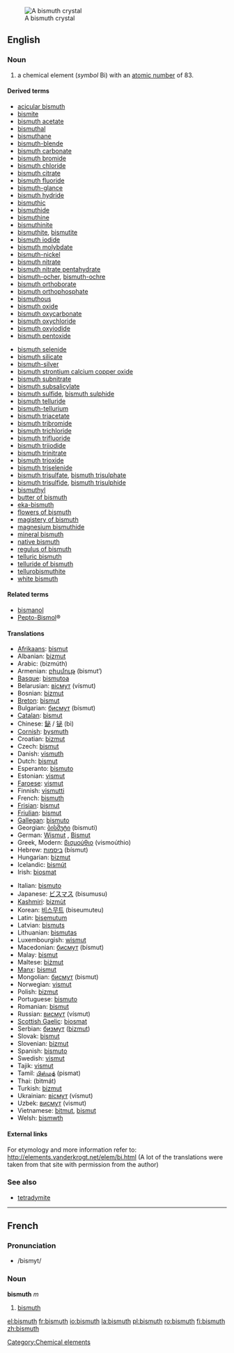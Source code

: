 [[Image:Bismuth_crystal_macro.jpg|thumb|right|A bismuth crystal]]
==English==
{{elements|Bi|lead|Pb|polonium|Po}}
=== Noun ===
{{en-noun-unc}}
{{wikipedia}}

# a chemical element (''symbol'' Bi) with an [[atomic number]] of 83.

====Derived terms====
{{top2}}
*[[acicular bismuth]]
*[[bismite]]
*[[bismuth acetate]]
*[[bismuthal]]
*[[bismuthane]]
*[[bismuth-blende]]
*[[bismuth carbonate]]
*[[bismuth bromide]]
*[[bismuth chloride]]
*[[bismuth citrate]]
*[[bismuth fluoride]]
*[[bismuth-glance]]
*[[bismuth hydride]]
*[[bismuthic]]
*[[bismuthide]]
*[[bismuthine]]
*[[bismuthinite]]
*[[bismuthite]], [[bismutite]]
*[[bismuth iodide]]
*[[bismuth molybdate]]
*[[bismuth-nickel]]
*[[bismuth nitrate]]
*[[bismuth nitrate pentahydrate]]
*[[bismuth-ocher]], [[bismuth-ochre]]
*[[bismuth orthoborate]]
*[[bismuth orthophosphate]]
*[[bismuthous]]
*[[bismuth oxide]]
*[[bismuth oxycarbonate]]
*[[bismuth oxychloride]]
*[[bismuth oxyiodide]]
*[[bismuth pentoxide]]
{{mid2}}
*[[bismuth selenide]]
*[[bismuth silicate]]
*[[bismuth-silver]]
*[[bismuth strontium calcium copper oxide]]
*[[bismuth subnitrate]]
*[[bismuth subsalicylate]]
*[[bismuth sulfide]], [[bismuth sulphide]]
*[[bismuth telluride]]
*[[bismuth-tellurium]]
*[[bismuth triacetate]]
*[[bismuth tribromide]]
*[[bismuth trichloride]]
*[[bismuth trifluoride]]
*[[bismuth triiodide]]
*[[bismuth trinitrate]]
*[[bismuth trioxide]]
*[[bismuth triselenide]]
*[[bismuth trisulfate]], [[bismuth trisulphate]]
*[[bismuth trisulfide]], [[bismuth trisulphide]]
*[[bismuthyl]]
*[[butter of bismuth]]
*[[eka-bismuth]]
*[[flowers of bismuth]]
*[[magistery of bismuth]]
*[[magnesium bismuthide]]
*[[mineral bismuth]]
*[[native bismuth]]
*[[regulus of bismuth]]
*[[telluric bismuth]]
*[[telluride of bismuth]]
*[[tellurobismuthite]]
*[[white bismuth]]
{{bottom}}

====Related terms====
*[[bismanol]]
*[[w:Pepto-Bismol|Pepto-Bismol]]&reg;

==== Translations ====
{{top}}
*[[Afrikaans]]: [[bismut]]
*Albanian: [[bizmut]]
*Arabic: {{ARchar|[[بزموث]]}} (bizmúth) {{m}}
*Armenian: [[բիսմութ]] (bismut‘)
*[[Basque]]: [[bismutoa]]
*Belarusian: [[вiсмут]] (vísmut) {{m}}
*Bosnian: [[bizmut]]
*[[Breton]]: [[bismut]]
*Bulgarian: [[бисмут]] (bísmut) {{m}}
*[[Catalan]]: [[bismut]]
*Chinese: [[鉍]] / [[铋]] (bì)
*[[Cornish]]: [[bysmuth]]
*Croatian: [[bizmut]]
*Czech: [[bismut]]
*Danish: [[vismuth]]
*Dutch: [[bismut]] {{n}}
*Esperanto: [[bismuto]]
*Estonian: [[vismut]]
*[[Faroese]]: [[vismut]]
*Finnish: [[vismutti]]
*French: [[bismuth#French|bismuth]] {{m}}
*[[Frisian]]: [[bismut]]
*[[Friulian]]: [[bismut]]
*[[Gallegan]]: [[bismuto]]
*Georgian: [[ბისმუტი]] (bismuti)
*German: [[Wismut]] {{n}}, [[Bismut]] {{n}}
*Greek, Modern: [[βισμούθιο]] (vismoúthio) {{n}}
*Hebrew: [[ביסמות]] (bísmut)
*Hungarian: [[bizmut]]
*Icelandic: [[bismút]]
*Irish: [[biosmat]]
{{mid}}
*Italian: [[bismuto]] {{m}}
*Japanese: [[ビスマス]] (bisumusu)
*[[Kashmiri]]: [[bizmùt]]
*Korean: [[비스무트]] (biseumuteu)
*Latin: [[bisemutum]]
*Latvian: [[bismuts]]
*Lithuanian: [[bismutas]]
*Luxembourgish: [[wismut]]
*Macedonian: [[бисмут]] (bísmut) {{m}}
*Malay: [[bismut]]
*Maltese: [[biżmut]]
*[[Manx]]: [[bismut]]
*Mongolian: [[бисмут]] (bismut)
*Norwegian: [[vismut]]
*Polish: [[bizmut]] {{m}}
*Portuguese: [[bismuto]] {{m}}
*Romanian: [[bismut]] {{n}}
*Russian: [[висмут]] (vísmut) {{m}}
*[[Scottish Gaelic]]: [[biosmat]]
*Serbian: [[бизмут]] ([[bizmut]]) {{m}}
*Slovak: [[bismut]]
*Slovenian: [[bizmut]]
*Spanish: [[bismuto]] {{m}}
*Swedish: [[vismut]]
*Tajik: [[vismut]]
*Tamil: [[பிஸ்மத்]] (pismat)
*Thai: {{THchar|[[บิสมัท]]}} (bìtmát)
*Turkish: [[bizmut]]
*Ukrainian: [[вiсмут]] (vísmut) {{m}}
*Uzbek: [[висмут]] (vismut)
*Vietnamese: [[bitmut]], [[bismut]]
*Welsh: [[bismwth]]
{{bottom}}

====External links====
For etymology and more information refer to:
http://elements.vanderkrogt.net/elem/bi.html
(A lot of the translations were taken from that site with permission from the author)

===See also===
*[[tetradymite]]

[[Category:Chemical elements]]

----

==French==
===Pronunciation===
*/bismyt/

===Noun===
'''bismuth''' ''m''

#[[bismuth#English|bismuth]]

[[el:bismuth]]
[[fr:bismuth]]
[[io:bismuth]]
[[la:bismuth]]
[[pl:bismuth]]
[[ro:bismuth]]
[[fi:bismuth]]
[[zh:bismuth]]